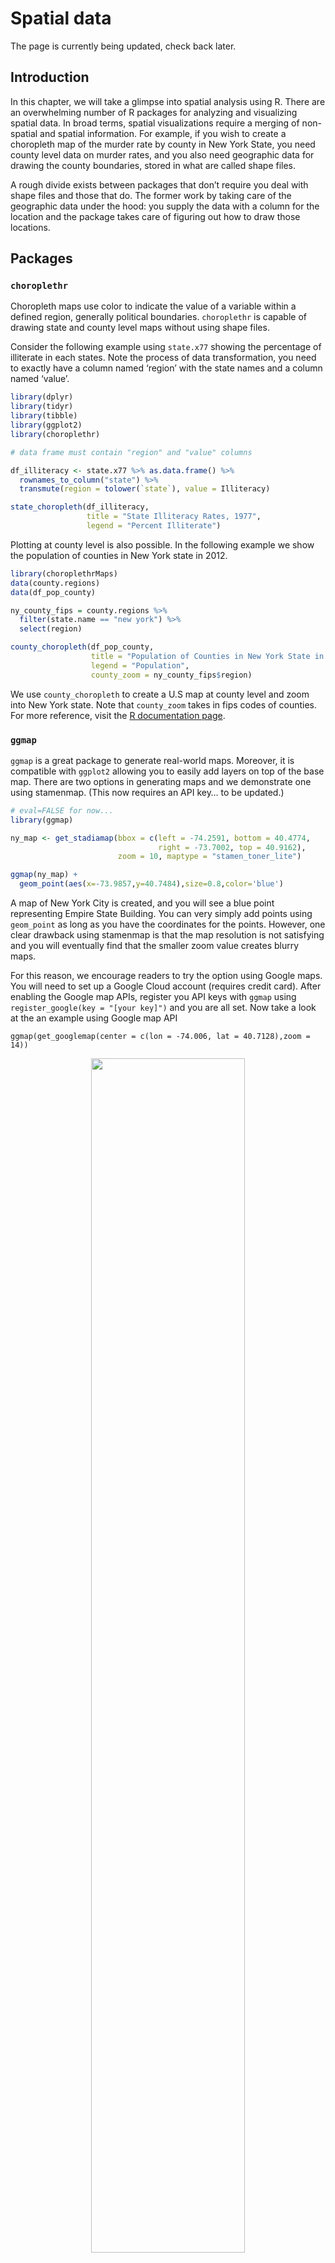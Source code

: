 # Spatial data

The page is currently being updated, check back later.

## Introduction 
In this chapter, we will take a glimpse into spatial analysis using R. There are an overwhelming number of R packages for analyzing and visualizing spatial data. In broad terms, spatial visualizations require a merging of non-spatial and spatial information. For example, if you wish to create a choropleth map of the murder rate by county in New York State, you need county level data on murder rates, and you also need geographic data for drawing the county boundaries, stored in what are called shape files. 

A rough divide exists between packages that don’t require you deal with shape files and those that do. The former work by taking care of the geographic data under the hood: you supply the data with a column for the location and the package takes care of figuring out how to draw those locations. 


## Packages

### `choroplethr`

Choropleth maps use color to indicate the value of a variable within a defined region, generally political boundaries. `choroplethr` is capable of drawing state and county level maps without using shape files.

Consider the following example using `state.x77` showing the percentage of illiterate in each states. Note the process of data transformation, you need to exactly have a column named 'region' with the state names and a column named 'value'.

```r
library(dplyr)
library(tidyr)
library(tibble)
library(ggplot2)
library(choroplethr)

# data frame must contain "region" and "value" columns

df_illiteracy <- state.x77 %>% as.data.frame() %>% 
  rownames_to_column("state") %>% 
  transmute(region = tolower(`state`), value = Illiteracy)

state_choropleth(df_illiteracy,
                 title = "State Illiteracy Rates, 1977",
                 legend = "Percent Illiterate")

```

Plotting at county level is also possible. In the following example we show the population of counties in New York state in 2012.

```r
library(choroplethrMaps)
data(county.regions)
data(df_pop_county) 

ny_county_fips = county.regions %>%
  filter(state.name == "new york") %>%
  select(region)

county_choropleth(df_pop_county, 
                  title = "Population of Counties in New York State in 2012",
                  legend = "Population",
                  county_zoom = ny_county_fips$region)
```

We use `county_choropleth` to create a U.S map at county level and zoom into New York state. Note that `county_zoom` takes in fips codes of counties. For more reference, visit the [R documentation page](https://www.rdocumentation.org/packages/choroplethr/versions/3.7.0).


### `ggmap`

`ggmap` is a great package to generate real-world maps. Moreover, it is compatible with `ggplot2` allowing you to easily add layers on top of the base map. There are two options in generating maps and we demonstrate one using stamenmap. (This now requires an API key... to be updated.)

```r
# eval=FALSE for now...
library(ggmap)

ny_map <- get_stadiamap(bbox = c(left = -74.2591, bottom = 40.4774, 
                                 right = -73.7002, top = 40.9162),
                        zoom = 10, maptype = "stamen_toner_lite")

ggmap(ny_map) +
  geom_point(aes(x=-73.9857,y=40.7484),size=0.8,color='blue') 
```

A map of New York City is created, and you will see a blue point representing Empire State Building. You can very simply add points using `geom_point` as long as you have the coordinates for the points. However, one clear drawback using stamenmap is that the map resolution is not satisfying and you will eventually find that the smaller zoom value creates blurry maps.

For this reason, we encourage readers to try the option using Google maps. You will need to set up a Google Cloud account (requires credit card). After enabling the Google map APIs, register you API keys with `ggmap` using `register_google(key = "[your key]")` and you are all set. Now take a look at the an example using Google map API

```
ggmap(get_googlemap(center = c(lon = -74.006, lat = 40.7128),zoom = 14))
```

<center>
![](images/ggmap_google.png){width=70%}
</center>

You will see the map is at great resolution regardless of how you zoom in. For demonstration purpose, we provided a image of the map derived by running the code. For more details regarding the package usage, you can refer at [ggmap GitHub page](https://github.com/dkahle/ggmap).


## Shape file

There are cases such that no existing packages can directly create your desired map. For example, what if we want to create a map of highways in New York State. In such case, we will resort to shape files. In the following example, we use the shape file of police precinct in New York City.

### `sf`

We use `sf` library to read in shape files. One of the first thing to remember is that one shape file contains a set of files and all of them required for the shape file to run properly. However, when reading the file, we only need to use the one ending with `.shp`. For example

```r
library(sf)
ny_police = st_read('nyc_police/nypp.shp',quiet=TRUE) %>%
  mutate(Precinct = as.character(Precinct))

head(ny_police)
```

You can see that the object looks like a data set, except with a long column called geometry. The geometry column contains spatial information and is the key to map generation.

To simply see the shape, we can use `st_geometry()` to extract spatial information and feed into `plot()`

```r
plot(st_geometry(ny_police))
```

We get a map of New York City divided by police precinct. Note that if you directly feed in `ny_police` into `plot()`, you will get mulitiply maps drawn from each column. It might not create you desired maps and when you are dealing with large shape files, it will be extremely slow.

### `tmap`

Only generating the map is not particularly meaningful. We want to combine data with the map to convey some meaningful findings. Since we are using police precinct, it is only natural to use crime data.

```r
library(readxl)
library(tmap)

ny_crime <- read_xls('data/felony.xls', skip = 1) %>% 
  rename(Precinct = PCT, Crime = CRIME) %>% 
  fill(Precinct) %>% 
  filter(Crime == "TOTAL SEVEN MAJOR FELONY OFFENSES")

ny_crime <- left_join(ny_police, ny_crime)
```

We read in the felony data for nyc in 2021 and joined it with the `sf` object. Then, we create map using `tmap` package. Notice that in `tm_polygons()`, we specify the column to be `2021`.

```r
ny_crime %>% 
  tm_shape() + 
  tm_polygons("2021", palette = "Blues", title="") + 
  tm_text("Precinct", size = .65) +
  tm_layout("Major Felony Offenses in 2021 by\nNYC Police Precinct",
            title.size = .95, frame = FALSE)
```

For more usage, you can refer at [tmap:get started!](https://cran.r-project.org/web/packages/tmap/vignettes/tmap-getstarted.html)

